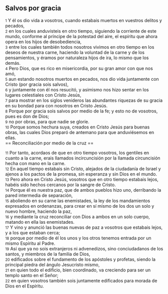 == Salvos por gracia ==

{{anchor|1}} <small>1</small> Y él os dio vida a vosotros, cuando estabais muertos en vuestros delitos y pecados,<br>
{{anchor|2}} <small>2</small> en los cuales anduvisteis en otro tiempo, siguiendo la corriente de este mundo, conforme al príncipe de la potestad del aire, el espíritu que ahora opera en los hijos de desobediencia,<br>
{{anchor|3}} <small>3</small> entre los cuales también todos nosotros vivimos en otro tiempo en los deseos de nuestra carne, haciendo la voluntad de la carne y de los pensamientos, y éramos por naturaleza hijos de ira, lo mismo que los demás.<br>
{{anchor|4}} <small>4</small> Pero Dios, que es rico en misericordia, por su gran amor con que nos amó,<br>
{{anchor|5}} <small>5</small> aun estando nosotros muertos en pecados, nos dio vida juntamente con Cristo (por gracia sois salvos),<br>
{{anchor|6}} <small>6</small> y juntamente con él nos resucitó, y asimismo nos hizo sentar en los lugares celestiales con Cristo Jesús,<br>
{{anchor|7}} <small>7</small> para mostrar en los siglos venideros las abundantes riquezas de su gracia en su bondad para con nosotros en Cristo Jesús.<br>
{{anchor|8}} <small>8</small> Porque por gracia sois salvos por medio de la fe; y esto no de vosotros, pues es don de Dios;<br>
{{anchor|9}} <small>9</small> no por obras, para que nadie se gloríe.<br>
{{anchor|10}} <small>10</small> Porque somos hechura suya, creados en Cristo Jesús para buenas obras, las cuales Dios preparó de antemano para que anduviésemos en ellas.<br>
== Reconciliación por medio de la cruz ==

{{anchor|11}} <small>11</small> Por tanto, acordaos de que en otro tiempo vosotros, los gentiles en cuanto a la carne, erais llamados incircuncisión por la llamada circuncisión hecha con mano en la carne.<br>
{{anchor|12}} <small>12</small> En aquel tiempo estabais sin Cristo, alejados de la ciudadanía de Israel y ajenos a los pactos de la promesa, sin esperanza y sin Dios en el mundo.<br>
{{anchor|13}} <small>13</small> Pero ahora en Cristo Jesús, vosotros que en otro tiempo estabais lejos, habéis sido hechos cercanos por la sangre de Cristo.<br>
{{anchor|14}} <small>14</small> Porque él es nuestra paz, que de ambos pueblos hizo uno, derribando la pared intermedia de separación,<br>
{{anchor|15}} <small>15</small> aboliendo en su carne las enemistades, la ley de los mandamientos expresados en ordenanzas, para crear en sí mismo de los dos un solo y nuevo hombre, haciendo la paz,<br>
{{anchor|16}} <small>16</small> y mediante la cruz reconciliar con Dios a ambos en un solo cuerpo, matando en ella las enemistades.<br>
{{anchor|17}} <small>17</small> Y vino y anunció las buenas nuevas de paz a vosotros que estabais lejos, y a los que estaban cerca;<br>
{{anchor|18}} <small>18</small> porque por medio de él los unos y los otros tenemos entrada por un mismo Espíritu al Padre.<br>
{{anchor|19}} <small>19</small> Así que ya no sois extranjeros ni advenedizos, sino conciudadanos de los santos, y miembros de la familia de Dios,<br>
{{anchor|20}} <small>20</small> edificados sobre el fundamento de los apóstoles y profetas, siendo la principal piedra del ángulo Jesucristo mismo,<br>
{{anchor|21}} <small>21</small> en quien todo el edificio, bien coordinado, va creciendo para ser un templo santo en el Señor;<br>
{{anchor|22}} <small>22</small> en quien vosotros también sois juntamente edificados para morada de Dios en el Espíritu.<br>
